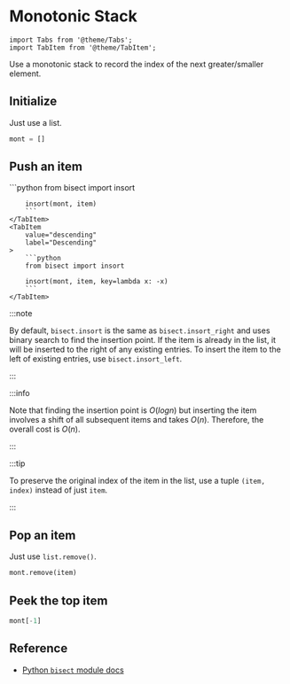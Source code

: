 # Monotonic Stack

```mdx-code-block
import Tabs from '@theme/Tabs';
import TabItem from '@theme/TabItem';
```

Use a monotonic stack to record the index of the next greater/smaller element.

## Initialize

Just use a list.

```python
mont = []
```

## Push an item

<Tabs groupId="package-manager">
    <TabItem
        value="ascending"
        label="Ascending"
    >
        ```python
        from bisect import insort

        insort(mont, item)
        ```
    </TabItem>
    <TabItem
        value="descending"
        label="Descending"
    >
        ```python
        from bisect import insort

        insort(mont, item, key=lambda x: -x)
        ```
    </TabItem>

</Tabs>

:::note

By default, `bisect.insort` is the same as `bisect.insort_right` and uses binary search to find the insertion point. If the item is already in the list, it will be inserted to the right of any existing entries. To insert the item to the left of existing entries, use `bisect.insort_left`.

:::

:::info

Note that finding the insertion point is $O(log n)$ but inserting the item involves a shift of all subsequent items and takes $O(n)$. Therefore, the overall cost is $O(n)$.

:::

:::tip

To preserve the original index of the item in the list, use a tuple `(item, index)` instead of just `item`.

:::

## Pop an item

Just use `list.remove()`.

```python
mont.remove(item)
```

## Peek the top item

```python
mont[-1]
```

## Reference

- [Python `bisect` module docs](https://docs.python.org/3/library/bisect.html)

